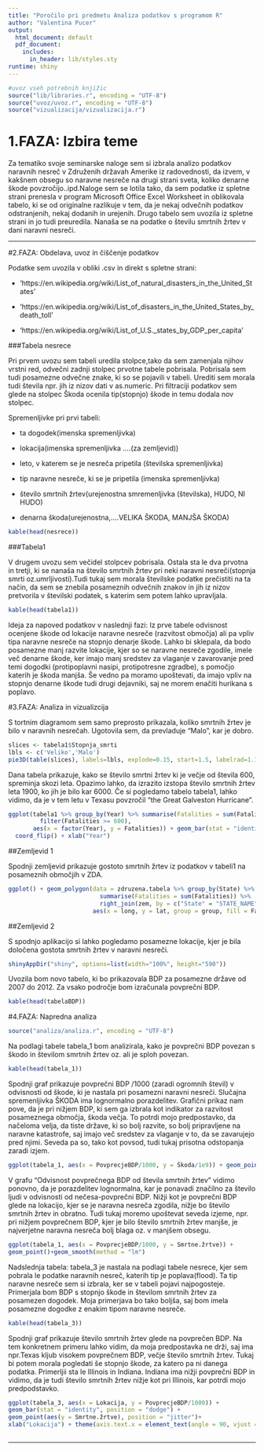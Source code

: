 ```yaml
---
title: "Poročilo pri predmetu Analiza podatkov s programom R"
author: "Valentina Pucer"
output:
  html_document: default
  pdf_document:
    includes:
      in_header: lib/styles.sty
runtime: shiny
---
```


```r
#uvoz vseh potrebnih knjižic
source("lib/libraries.r", encoding = "UTF-8")
source("uvoz/uvoz.r", encoding = "UTF-8")
source("vizualizacija/vizualizacija.r")
```



# 1.FAZA: Izbira teme

Za tematiko svoje seminarske naloge sem si izbrala analizo podatkov naravnih nesreč v Združenih državah Amerike iz radovednosti, da izvem, v kakšnem obsegu so naravne nesreče na drugi strani sveta, koliko denarne škode povzročijo..ipd.Naloge sem se lotila tako, da sem podatke iz spletne strani prenesla v program Microsoft Office Excel Worksheet in oblikovala tabelo, ki se  od originalne razlikuje v tem, da je nekaj odvečnih podatkov odstranjenih, nekaj dodanih in urejenih. Drugo tabelo sem uvozila iz spletne strani in jo tudi preuredila. Nanaša  se na podatke o številu smrtnih žrtev v dani naravni nesreči. 

***

#2.FAZA: Obdelava, uvoz in čiščenje podatkov

Podatke sem uvozila v obliki .csv in direkt s spletne strani:

* 'https://en.wikipedia.org/wiki/List_of_natural_disasters_in_the_United_States'

*  'https://en.wikipedia.org/wiki/List_of_disasters_in_the_United_States_by_death_toll'

* 'https://en.wikipedia.org/wiki/List_of_U.S._states_by_GDP_per_capita'


###Tabela nesrece

Pri prvem uvozu sem tabeli uredila stolpce,tako da sem zamenjala njihov vrstni red, odvečni zadnji stolpec prvotne tabele pobrisala. Pobrisala sem tudi posamezne odvečne znake, ki so se pojavili v tabeli. Urediti sem morala tudi števila npr. jih iz nizov dati v as.numeric. Pri filtraciji podatkov sem glede na stolpec Škoda ocenila tip(stopnjo) škode in temu dodala nov stolpec.

Spremenljivke pri prvi tabeli:

* ta dogodek(imenska spremenljivka)

* lokacija(imenska spremenljivka ....(za zemljevid))

* leto, v katerem se je nesreča pripetila (številska spremenljivka)

* tip naravne nesreče, ki se je pripetila (imenska spremenljivka)

* število smrtnih žrtev(urejenostna smremenljivka (številska), HUDO, NI HUDO)

* denarna škoda(urejenostna,....VELIKA ŠKODA, MANJŠA ŠKODA)


```r
kable(head(nesrece))

```

###Tabela1

V drugem uvozu sem  večidel stolpcev pobrisala. Ostala sta le dva prvotna in tretji, ki se nanaša na število smrtnih žrtev pri neki naravni nesreči(stopnja smrti oz.umrljivosti).Tudi tukaj sem morala številske podatke prečistiti na ta način, da sem se znebila posameznih odvečnih znakov in jih iz nizov pretvorila v številski podatek, s katerim sem potem lahko upravljala.

```r
kable(head(tabela1))

```


Ideja za napoved podatkov v naslednji fazi: Iz prve tabele odvisnost ocenjene škode od lokacije naravne nesreče (razvitost območja) ali pa vpliv tipa naravne nesreče na stopnjo denarje škode. Lahko bi sklepala, da bodo posamezne manj razvite lokacije, kjer so se naravne nesreče zgodile, imele več denarne škode, ker imajo manj sredstev za vlaganje v zavarovanje pred temi dogodki (protipoplavni nasipi,
protipotresne zgradbe), s pomočjo katerih je škoda manjša. Še vedno pa moramo upoštevati, da imajo vpliv na stopnjo denarne škode tudi drugi dejavniki, saj ne morem enačiti hurikana s poplavo.


#3.FAZA: Analiza in vizualizcija

S tortnim diagramom sem samo preprosto prikazala, koliko smrtnih žrtev je bilo v naravnih nesrečah. Ugotovila sem, da prevladuje "Malo", kar je dobro.

```r
slices <- tabela1$Stopnja_smrti
lbls <- c('Veliko','Malo')
pie3D(table(slices), labels=lbls, explode=0.15, start=1.5, labelrad=1.18, labelcex=1, main='Tortni diagram')
```

Dana tabela prikazuje, kako se število smrtni žrtev ki je večje od števila 600, spreminja skozi leta. Opazimo lahko, da izrazito izstopa število smrtnih žrtev leta 1900, ko jih je bilo kar 6000. Če si pogledamo tabelo tabela1, lahko vidimo, da je v tem letu v Texasu  povzročil "the Great Galveston Hurricane".

```r
ggplot(tabela1 %>% group_by(Year) %>% summarise(Fatalities = sum(Fatalities)) %>%
         filter(Fatalities >= 600),
       aes(x = factor(Year), y = Fatalities)) + geom_bar(stat = "identity") +
  coord_flip() + xlab("Year")
```




##Zemljevid 1

Spodnji zemljevid prikazuje gostoto smrtnih žrtev iz podatkov v tabeli1 na posameznih območjih v ZDA.

```r
ggplot() + geom_polygon(data = zdruzena.tabela %>% group_by(State) %>%
                          summarise(Fatalities = sum(Fatalities)) %>%
                          right_join(zem, by = c("State" = "STATE_NAME")),
                        aes(x = long, y = lat, group = group, fill = Fatalities))

```

##Zemljevid 2

S spodnjo aplikacijo si lahko pogledamo posamezne lokacije, kjer je bila določena gostota smrtnih žrtev v naravni nesreči.


```r
shinyAppDir("shiny", options=list(width="100%", height="590"))

```




Uvozila bom  novo tabelo, ki bo prikazovala BDP za posamezne države od 2007 do 2012. Za vsako področje bom izračunala povprečni BDP.

```r
kable(head(tabelaBDP))

```


#4.FAZA: Napredna analiza

```r
source("analiza/analiza.r", encoding = "UTF-8")
```

Na podlagi tabele tabela_1 bom analizirala, kako je povprečni  BDP povezan s škodo in številom smrtnih žrtev oz. ali je sploh povezan. 

```r
kable(head(tabela_1))

```

Spodnji graf prikazuje povprečni BDP /1000 (zaradi ogromnih števil) v odvisnosti od škode, ki je nastala pri posamezni naravni nesreči. Slučajna spremenljivka ŠKODA ima lognormalno porazdelitev. Grafični prikaz nam pove, da je pri nižjem BDP, ki sem  ga izbrala kot indikator za razvitost posameznega območja, škoda večja. To potrdi mojo predpostavko, da načeloma velja, da tiste države, ki so bolj razvite, so bolj pripravljene na naravne katastrofe, saj imajo več sredstev za vlaganje v to, da se zavarujejo pred njimi. Seveda pa so, tako kot povsod, tudi tukaj prisotna odstopanja zaradi izjem. 

```r
ggplot(tabela_1, aes(x = PovprecjeBDP/1000, y = Škoda/1e9)) + geom_point()+geom_smooth(method = "lm")

```

V grafu "Odvisnost povprečnega BDP od števila smrtnih žrtev" vidimo ponovno, da je porazdelitev lognormalna, kar je ponavadi značilno za število ljudi v odvisnosti od nečesa-povprečni BDP. Nižji kot je povprečni BDP glede na lokacijo, kjer se je naravna nesreča zgodila, nižje bo število smrtnih žrtev in obratno.
Tudi tukaj moremo upoštevat seveda izjeme, npr. pri nižjem povprečnem BDP, kjer je bilo število smrtnih žrtev manjše, je najverjetne naravna nesreča bolj blaga oz. v manjšem obsegu.




```r
ggplot(tabela_1, aes(x = PovprecjeBDP/1000, y = Smrtne.žrtve)) +
geom_point()+geom_smooth(method = "lm")
```


Nadslednja tabela: tabela_3 je nastala na podlagi tabele nesrece, kjer sem 
pobrala le podatke naravnih nesreč, katerih tip je poplava(flood).
Ta tip naravne nesreče sem si izbrala, ker se v tabeli pojavi najpogosteje.
Primerjala bom BDP s stopnjo škode in številom smrtnih žrtev za posamezen dogodek. Moja primerjava bo tako boljša, saj bom imela posamezne dogodke z enakim tipom naravne nesreče.

```r
kable(head(tabela_3))

```

Spodnji graf prikazuje število smrtnih žrtev glede na povprečen BDP. Na tem konkretnem primeru lahko vidim, da moja predpostavka ne drži, saj ima npr.Texas kljub visokem povprečnem BDP, večje število smrtnih žrtev. Tukaj bi potem morala 
pogledati še stopnjo škode, za katero pa ni danega podatka.
Primerljii sta le Illinois in Indiana. Indiana ima nižji povprečni BDP in vidimo, da je tudi število smrtnih žrtev nižje kot pri Illinois, kar potrdi mojo predpodstavko.

```r
ggplot(tabela_3, aes(x = Lokacija, y = PovprecjeBDP/1000)) +
geom_bar(stat = "identity", position = "dodge") +
geom_point(aes(y = Smrtne.žrtve), position = "jitter")+
xlab("Lokacija") + theme(axis.text.x = element_text(angle = 90, vjust = 0.5))



```





***



